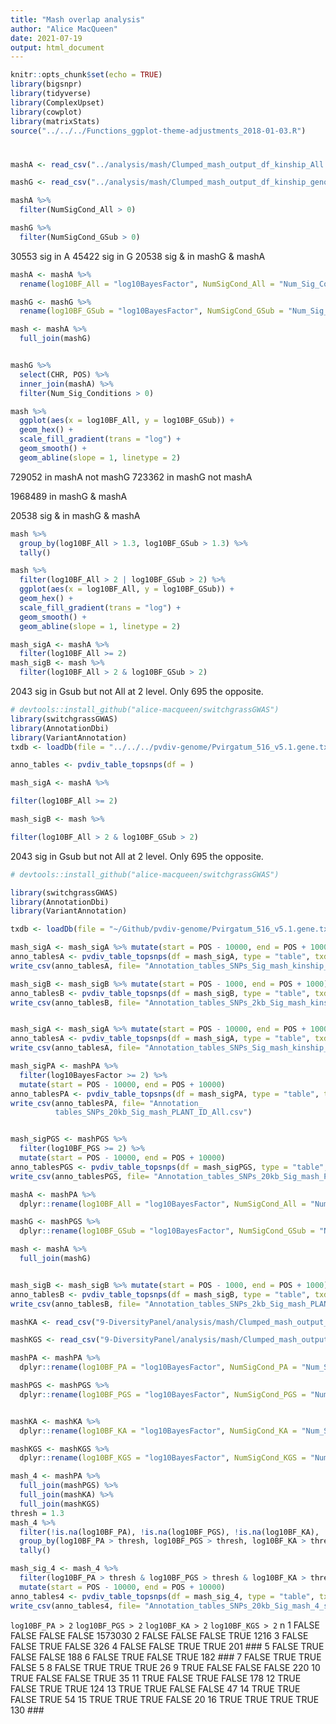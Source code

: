 ```yaml
---
title: "Mash overlap analysis"
author: "Alice MacQueen"
date: 2021-07-19
output: html_document
---
```


```r
knitr::opts_chunk$set(echo = TRUE)
library(bigsnpr)
library(tidyverse)
library(ComplexUpset)
library(cowplot)
library(matrixStats)
source("../../../Functions_ggplot-theme-adjustments_2018-01-03.R")
```

#

```r
mashA <- read_csv("../analysis/mash/Clumped_mash_output_df_kinship_All.csv")

mashG <- read_csv("../analysis/mash/Clumped_mash_output_df_kinship_geno_subset.csv")
```

```r
mashA %>%
  filter(NumSigCond_All > 0)

mashG %>%
  filter(NumSigCond_GSub > 0)
```
30553 sig in A
45422 sig in G
20538 sig & in mashG & mashA

```r
mashA <- mashA %>%
  rename(log10BF_All = "log10BayesFactor", NumSigCond_All = "Num_Sig_Conditions") 

mashG <- mashG %>%
  rename(log10BF_GSub = "log10BayesFactor", NumSigCond_GSub = "Num_Sig_Conditions")

mash <- mashA %>%
  full_join(mashG)


mashG %>%
  select(CHR, POS) %>%
  inner_join(mashA) %>%
  filter(Num_Sig_Conditions > 0)

mash %>%
  ggplot(aes(x = log10BF_All, y = log10BF_GSub)) + 
  geom_hex() +
  scale_fill_gradient(trans = "log") +
  geom_smooth() +
  geom_abline(slope = 1, linetype = 2)
```
729052 in mashA not mashG
723362 in mashG not mashA

1968489 in mashG & mashA

20538 sig & in mashG & mashA

```r
mash %>%
  group_by(log10BF_All > 1.3, log10BF_GSub > 1.3) %>%
  tally()

mash %>%
  filter(log10BF_All > 2 | log10BF_GSub > 2) %>%
  ggplot(aes(x = log10BF_All, y = log10BF_GSub)) + 
  geom_hex() +
  scale_fill_gradient(trans = "log") +
  geom_smooth() +
  geom_abline(slope = 1, linetype = 2)

mash_sigA <- mashA %>%
  filter(log10BF_All >= 2)
mash_sigB <- mash %>%
  filter(log10BF_All > 2 & log10BF_GSub > 2)
```
2043 sig in Gsub but not All at 2 level. Only 695 the opposite.

```r
# devtools::install_github("alice-macqueen/switchgrassGWAS")
library(switchgrassGWAS)
library(AnnotationDbi)
library(VariantAnnotation)
txdb <- loadDb(file = "../../../pvdiv-genome/Pvirgatum_516_v5.1.gene.txdb.sqlite")

anno_tables <- pvdiv_table_topsnps(df = )
```

```r
mash_sigA <- mashA %>%

filter(log10BF_All >= 2)

mash_sigB <- mash %>%

filter(log10BF_All > 2 & log10BF_GSub > 2)

```
2043 sig in Gsub but not All at 2 level. Only 695 the opposite.

```r
# devtools::install_github("alice-macqueen/switchgrassGWAS")

library(switchgrassGWAS)
library(AnnotationDbi)
library(VariantAnnotation)

txdb <- loadDb(file = "~/Github/pvdiv-genome/Pvirgatum_516_v5.1.gene.txdb.sqlite")

mash_sigA <- mash_sigA %>% mutate(start = POS - 10000, end = POS + 10000)
anno_tablesA <- pvdiv_table_topsnps(df = mash_sigA, type = "table", txdb = txdb)
write_csv(anno_tablesA, file= "Annotation_tables_SNPs_Sig_mash_kinship_All.csv")

mash_sigB <- mash_sigB %>% mutate(start = POS - 1000, end = POS + 1000)
anno_tablesB <- pvdiv_table_topsnps(df = mash_sigB, type = "table", txdb = txdb)
write_csv(anno_tablesB, file= "Annotation_tables_SNPs_2kb_Sig_mash_kinship_All_and_geno_subset.csv")


mash_sigA <- mash_sigA %>% mutate(start = POS - 10000, end = POS + 10000)
anno_tablesA <- pvdiv_table_topsnps(df = mash_sigA, type = "table", txdb = txdb)
write_csv(anno_tablesA, file= "Annotation_tables_SNPs_Sig_mash_kinship_All.csv")

mash_sigPA <- mashPA %>% 
  filter(log10BayesFactor >= 2) %>%
  mutate(start = POS - 10000, end = POS + 10000)
anno_tablesPA <- pvdiv_table_topsnps(df = mash_sigPA, type = "table", txdb = txdb)
write_csv(anno_tablesPA, file= "Annotation_
          tables_SNPs_20kb_Sig_mash_PLANT_ID_All.csv")


mash_sigPGS <- mashPGS %>% 
  filter(log10BF_PGS >= 2) %>%
  mutate(start = POS - 10000, end = POS + 10000)
anno_tablesPGS <- pvdiv_table_topsnps(df = mash_sigPGS, type = "table", txdb = txdb)
write_csv(anno_tablesPGS, file= "Annotation_tables_SNPs_20kb_Sig_mash_PLANT_ID_geno_subset.csv")
```



```r
mashA <- mashPA %>%
  dplyr::rename(log10BF_All = "log10BayesFactor", NumSigCond_All = "Num_Sig_Conditions") 

mashG <- mashPGS %>%
  dplyr::rename(log10BF_GSub = "log10BayesFactor", NumSigCond_GSub = "Num_Sig_Conditions")

mash <- mashA %>%
  full_join(mashG)


mash_sigB <- mash_sigB %>% mutate(start = POS - 1000, end = POS + 1000)
anno_tablesB <- pvdiv_table_topsnps(df = mash_sigB, type = "table", txdb = txdb)
write_csv(anno_tablesB, file= "Annotation_tables_SNPs_2kb_Sig_mash_PLANT_ID_All_and_geno_subset.csv")

```


```r
mashKA <- read_csv("9-DiversityPanel/analysis/mash/Clumped_mash_output_df_kinship_All.csv")

mashKGS <- read_csv("9-DiversityPanel/analysis/mash/Clumped_mash_output_df_kinship_geno_subset.csv")

mashPA <- mashPA %>%
  dplyr::rename(log10BF_PA = "log10BayesFactor", NumSigCond_PA = "Num_Sig_Conditions") 

mashPGS <- mashPGS %>%
  dplyr::rename(log10BF_PGS = "log10BayesFactor", NumSigCond_PGS = "Num_Sig_Conditions")


mashKA <- mashKA %>%
  dplyr::rename(log10BF_KA = "log10BayesFactor", NumSigCond_KA = "Num_Sig_Conditions") 

mashKGS <- mashKGS %>%
  dplyr::rename(log10BF_KGS = "log10BayesFactor", NumSigCond_KGS = "Num_Sig_Conditions")

mash_4 <- mashPA %>%
  full_join(mashPGS) %>%
  full_join(mashKA) %>%
  full_join(mashKGS)
thresh = 1.3
mash_4 %>%
  filter(!is.na(log10BF_PA), !is.na(log10BF_PGS), !is.na(log10BF_KA), !is.na(log10BF_KGS)) %>%
  group_by(log10BF_PA > thresh, log10BF_PGS > thresh, log10BF_KA > thresh, log10BF_KGS > thresh) %>%
  tally()

mash_sig_4 <- mash_4 %>%
  filter(log10BF_PA > thresh & log10BF_PGS > thresh & log10BF_KA > thresh & log10BF_KGS > thresh) %>%
  mutate(start = POS - 10000, end = POS + 10000)
anno_tables4 <- pvdiv_table_topsnps(df = mash_sig_4, type = "table", txdb = txdb)
write_csv(anno_tables4, file= "Annotation_tables_SNPs_20kb_Sig_mash_4_subsets.csv")
```
   `log10BF_PA > 2` `log10BF_PGS > 2` `log10BF_KA > 2` `log10BF_KGS > 2`       n
   <lgl>            <lgl>             <lgl>            <lgl>               <int>
 1 FALSE            FALSE             FALSE            FALSE             1573030
 2 FALSE            FALSE             FALSE            TRUE                 1216
 3 FALSE            FALSE             TRUE             FALSE                 326
 4 FALSE            FALSE             TRUE             TRUE                  201  ###
 5 FALSE            TRUE              FALSE            FALSE                 188
 6 FALSE            TRUE              FALSE            TRUE                  182  ###
 7 FALSE            TRUE              TRUE             FALSE                   5
 8 FALSE            TRUE              TRUE             TRUE                   26
 9 TRUE             FALSE             FALSE            FALSE                 220
10 TRUE             FALSE             FALSE            TRUE                   35
11 TRUE             FALSE             TRUE             FALSE                 178
12 TRUE             FALSE             TRUE             TRUE                  124
13 TRUE             TRUE              FALSE            FALSE                  47
14 TRUE             TRUE              FALSE            TRUE                   54
15 TRUE             TRUE              TRUE             FALSE                  20
16 TRUE             TRUE              TRUE             TRUE                  130  ###
